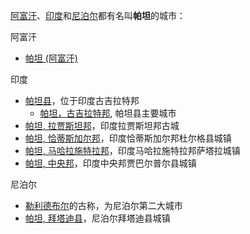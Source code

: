 [[阿富汗|阿富汗]]、[[印度|印度]]和[[尼泊尔|尼泊尔]]都有名叫'''帕坦'''的城市： 
;阿富汗
*[[帕坦_(阿富汗)|帕坦 (阿富汗)]]

;印度
*[[帕坦县|帕坦县]]，位于印度古吉拉特邦
**[[帕坦，古吉拉特邦|帕坦，古吉拉特邦]], 帕坦县主要城市
*[[帕坦,_拉贾斯坦邦|帕坦, 拉贾斯坦邦]]，印度拉贾斯坦邦古城
*[[帕坦,_恰蒂斯加尔邦|帕坦, 恰蒂斯加尔邦]]，印度恰蒂斯加尔邦杜尔格县城镇
*[[帕坦,_马哈拉施特拉邦|帕坦, 马哈拉施特拉邦]]，印度马哈拉施特拉邦萨塔拉城镇
*[[帕坦,_中央邦|帕坦, 中央邦]]，印度中央邦贾巴尔普尔县城镇

;尼泊尔
*[[勒利德布尔|勒利德布尔]]的古称，为尼泊尔第二大城市
*[[帕坦,_拜塔迪县|帕坦, 拜塔迪县]]，尼泊尔拜塔迪县城镇
{{disambig|Cat=二字译名消歧义}}
{{geodis|CAT=二字地名消歧义}}